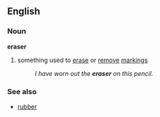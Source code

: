 ==English==

===Noun===
'''eraser'''
#something used to [[erase]] or [[remove]] [[markings]]
#:''I have worn out the '''eraser''' on this pencil.''
===See also===
*[[rubber]]